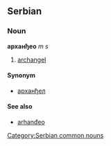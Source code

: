 ==Serbian==
===Noun===
'''арханђео''' ''m s''
#[[archangel]]
====Synonym====
*[[арханђел]]
====See also====
*[[arhanđeo]]
[[Category:Serbian common nouns]]